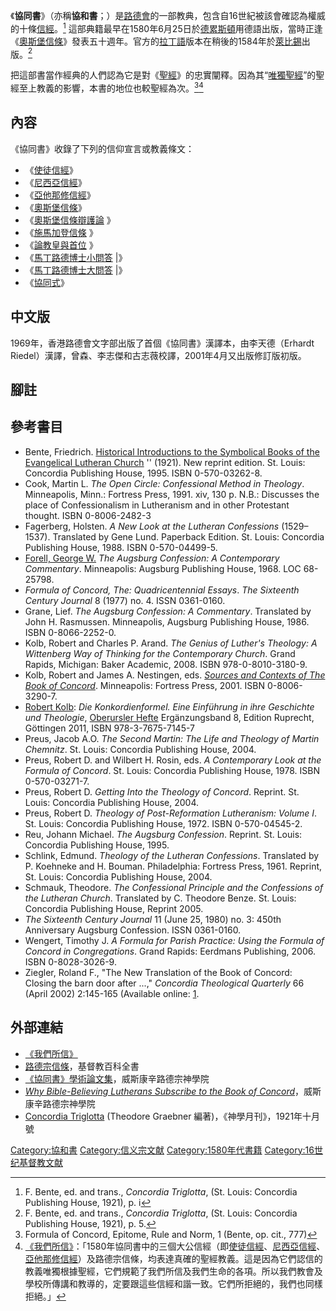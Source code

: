{{Infobox book
| name = 協同書
| title_orig= |translator=
| image = Concordia, Dresden 1580 - fba.jpg
| caption = 1580年德語版扉頁
| author = {{longitem|[[雅各布·安德烈埃|雅各布·安德烈埃]]和[[馬丁·開姆尼茨|馬丁·開姆尼茨]]}}
| illustrator= |cover_artist=
| country = 德國
| language = 德語
| subject = {{longitem|{{nowrap|[[路德會|路德會]]<br/>路德會教義}}}}
| genre= |series=
| pub_date= 1580 |publisher= 
| media_type= | pages=
| isbn= |oclc= |dewey= |congress=
| preceded_by = 
| followed_by = 
}}
《'''協同書'''》（亦稱'''協和書'''；{{lang-de|'''Konkordienbuch'''}}）是[[路德會|路德會]]的一部教典，包含自16世紀被該會確認為權威的十條[[信經|信經]]。<ref>F. Bente, ed. and trans., ''Concordia Triglotta'', (St. Louis: Concordia Publishing House, 1921), p. i</ref> 這部典籍最早在1580年6月25日於[[德累斯頓|德累斯頓]]用德語出版，當時正逢《[[奧斯堡信條|奧斯堡信條]]》發表五十週年。官方的[[拉丁語|拉丁語]]版本在稍後的1584年於[[萊比錫|萊比錫]]出版。<ref>F. Bente, ed. and trans., ''Concordia Triglotta'', (St. Louis: Concordia Publishing House, 1921), p. 5.</ref>

把這部書當作經典的人們認為它是對《[[聖經|聖經]]》的忠實闡釋。因為其“[[唯獨聖經|唯獨聖經]]”的聖經至上教義的影響，本書的地位也較聖經為次。<ref>Formula of Concord, Epitome, Rule and Norm, 1 (Bente, op. cit., 777)</ref><ref>[https://wayback.archive-it.org/all/20090926222403/http://www.wels.net/cgi-bin/site.pl?2617&collectionID=783&contentID=92109&shortcutID=30682 《我們所信》]：「1580年協同書中的三個大公信經（即[[使徒信經|使徒信經]]、[[尼西亞信經|尼西亞信經]]、[[亞他那修信經|亞他那修信經]]）及路德宗信條，均表達真確的聖經教義。這是因為它們認信的教義唯獨根據聖經，它們規範了我們所信及我們生命的各項。所以我們教會及學校所傳講和教導的，定要跟這些信經和諧一致。它們所拒絕的，我們也同樣拒絕。」</ref>

== 內容==

《協同書》收錄了下列的信仰宣言或教義條文：

*《[[使徒信經|使徒信經]]》
*《[[尼西亞信經|尼西亞信經]]》
*《[[亞他那修信經|亞他那修信經]]》
*《[[奥格斯堡信条|奧斯堡信條]]》
*《[https://en.wikipedia.org/wiki/Apology_of_the_Augsburg_Confession 奧斯堡信條辯護論] {{Wayback|url=https://en.wikipedia.org/wiki/Apology_of_the_Augsburg_Confession |date=20220511065537 }}》
*《[https://en.wikipedia.org/wiki/Smalcald_Articles 施馬加登信條] {{Wayback|url=https://en.wikipedia.org/wiki/Smalcald_Articles |date=20220511091901 }}》
*《[https://en.wikipedia.org/wiki/Treatise_on_the_Power_and_Primacy_of_the_Pope 論教皇與首位] {{Wayback|url=https://en.wikipedia.org/wiki/Treatise_on_the_Power_and_Primacy_of_the_Pope |date=20220511091855 }}》
*《[https://en.wikipedia.org/wiki/Luther%27s_Small_Catechism 馬丁路德博士小問答] {{Wayback|url=https://en.wikipedia.org/wiki/Luther%27s_Small_Catechism |date=20220603121037 }}|{{link-en|路德小問答|Luther's Small Catechism}}》
*《[https://en.wikipedia.org/wiki/Luther%27s_Large_Catechism 馬丁路德博士大問答] {{Wayback|url=https://en.wikipedia.org/wiki/Luther%27s_Large_Catechism |date=20220511190205 }}|{{link-en|路德大問答|Luther's Large Catechism}}》
*《[[協和信條|協同式]]》

==中文版==

1969年，香港路德會文字部出版了首個《協同書》漢譯本，由李天德（Erhardt Riedel）漢譯，曾森、李志傑和古志薇校譯，2001年4月又出版修訂版初版。
== 腳註==
{{reflist|2}}

== 參考書目==
{{refbegin|2}}
*Bente, Friedrich. [http://www.gutenberg.org/files/26909/26909.txt Historical Introductions to the Symbolical Books of the Evangelical Lutheran Church] {{Wayback|url=http://www.gutenberg.org/files/26909/26909.txt |date=20210226001702 }}'' (1921). New reprint edition. St. Louis: Concordia Publishing House, 1995. ISBN 0-570-03262-8.
*Cook, Martin L. ''The Open Circle: Confessional Method in Theology''. Minneapolis, Minn.: Fortress Press, 1991. xiv, 130 p. N.B.: Discusses the place of Confessionalism in Lutheranism and in other Protestant thought. ISBN 0-8006-2482-3
*Fagerberg, Holsten. ''A New Look at the Lutheran Confessions'' (1529–1537). Translated by Gene Lund. Paperback Edition. St. Louis: Concordia Publishing House, 1988. ISBN 0-570-04499-5.
*[[George_Forell|Forell, George W.]] ''The Augsburg Confession: A Contemporary Commentary''. Minneapolis: Augsburg Publishing House, 1968. LOC 68-25798.
*''Formula of Concord, The: Quadricentennial Essays''. ''The Sixteenth Century Journal'' 8 (1977) no. 4. ISSN 0361-0160.
*Grane, Lief. ''The Augsburg Confession: A Commentary''. Translated by John H. Rasmussen. Minneapolis, Augsburg Publishing House, 1986. ISBN 0-8066-2252-0.
*Kolb, Robert and Charles P. Arand. ''The Genius of Luther's Theology: A Wittenberg Way of Thinking for the Contemporary Church''. Grand Rapids, Michigan: Baker Academic, 2008. ISBN 978-0-8010-3180-9.
*Kolb, Robert and James A. Nestingen, eds. ''[http://books.google.com/books?id=PS3nYNLtdLMC Sources and Contexts of The Book of Concord]''. Minneapolis: Fortress Press, 2001. ISBN 0-8006-3290-7.
* [[Robert_Kolb|Robert Kolb]]: ''Die Konkordienformel. Eine Einführung in ihre Geschichte und Theologie'', [[Oberursler_Hefte|Oberursler Hefte]] Ergänzungsband 8, Edition Ruprecht, Göttingen 2011, ISBN 978-3-7675-7145-7
*Preus, Jacob A.O. ''The Second Martin: The Life and Theology of Martin Chemnitz''. St. Louis: Concordia Publishing House, 2004.
*Preus, Robert D. and Wilbert H. Rosin, eds. ''A Contemporary Look at the Formula of Concord''. St. Louis: Concordia Publishing House, 1978. ISBN 0-570-03271-7.
*Preus, Robert D. ''Getting Into the Theology of Concord''. Reprint. St. Louis: Concordia Publishing House, 2004.
*Preus, Robert D. ''Theology of Post-Reformation Lutheranism: Volume I''. St. Louis: Concordia Publishing House, 1972. ISBN 0-570-04545-2.
* Reu, Johann Michael. ''The Augsburg Confession''. Reprint. St. Louis: Concordia Publishing House, 1995.
*Schlink, Edmund. ''Theology of the Lutheran Confessions''. Translated by P. Koehneke and H. Bouman. Philadelphia: Fortress Press, 1961. Reprint, St. Louis: Concordia Publishing House, 2004.
*Schmauk, Theodore. ''The Confessional Principle and the Confessions of the Lutheran Church''. Translated by C. Theodore Benze. St. Louis: Concordia Publishing House, Reprint 2005.
*''The Sixteenth Century Journal'' 11 (June 25, 1980) no. 3: 450th Anniversary Augsburg Confession. ISSN 0361-0160.
* Wengert, Timothy J. ''A Formula for Parish Practice: Using the Formula of Concord in Congregations''. Grand Rapids: Eerdmans Publishing, 2006. ISBN 0-8028-3026-9.
* Ziegler, Roland F., "The New Translation of the Book of Concord: Closing the barn door after ...," ''Concordia Theological Quarterly'' 66 (April 2002) 2:145-165 (Available online: [https://web.archive.org/web/20150402120126/http://www.lutheransonline.com/lo/759/FSLO-1132504257-805759.pdf].
{{refend}}

== 外部連結 ==
*[https://wayback.archive-it.org/all/20090926222403/http://www.wels.net/cgi-bin/site.pl?2617&collectionID=783&contentID=92109&shortcutID=30682 《我們所信》]
*[http://www.lcms.org/ca/www/cyclopedia/02/display.asp?t1=l&word=LUTHERANCONFESSIONS 路德宗信條]{{Wayback|url=http://www.lcms.org/ca/www/cyclopedia/02/display.asp?t1=l&word=LUTHERANCONFESSIONS |date=20041216133618 }}，基督教百科全書 {{en}}
*[http://essays.wisluthsem.org:8080/browse?type=subject&value=Book+of+Concord 《協同書》學術論文集]，威斯康辛路德宗神學院 {{en}}
*[https://web.archive.org/web/20150402113106/http://www.wlsessays.net/node/385 ''Why Bible-Believing Lutherans Subscribe to the Book of Concord'']，威斯康辛路德宗神學院 {{en}}
*[http://books.google.com/books?id=wxlKAAAAMAAJ&printsec=frontcover#PPA289-IA2,M1 Concordia Triglotta]{{Wayback|url=http://books.google.com/books?id=wxlKAAAAMAAJ&printsec=frontcover#PPA289-IA2,M1 |date=20121113132609 }} (Theodore Graebner 編著)，《神學月刊》，1921年十月號 {{en}}

[[Category:協和書|Category:協和書]]
[[Category:信义宗文献|Category:信义宗文献]]
[[Category:1580年代書籍|Category:1580年代書籍]]
[[Category:16世纪基督教文献|Category:16世纪基督教文献]]
